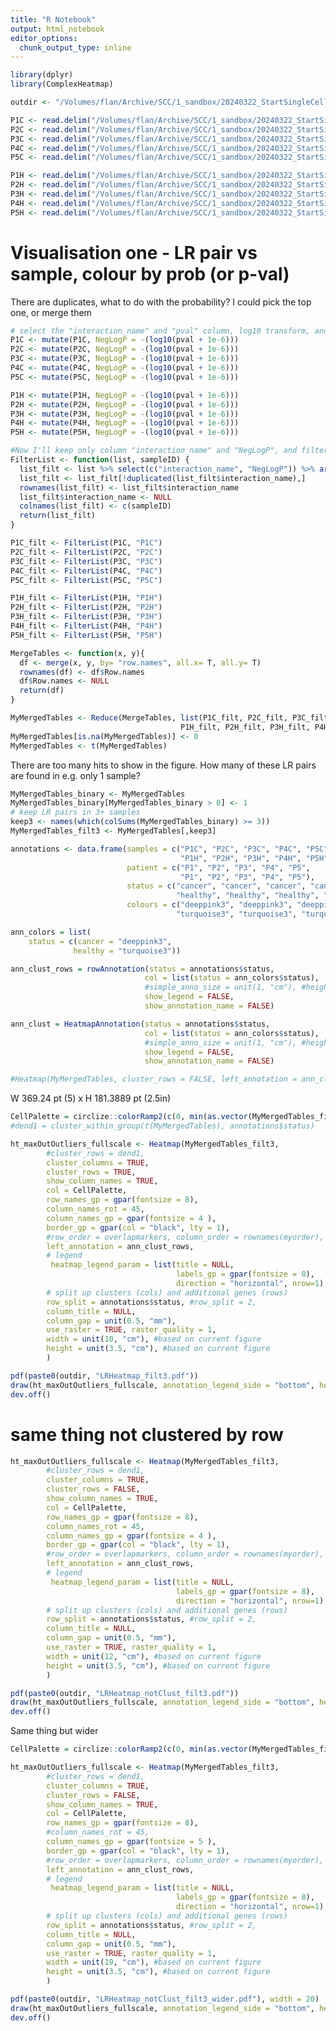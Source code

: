 ```yaml
---
title: "R Notebook"
output: html_notebook
editor_options: 
  chunk_output_type: inline
---
```


```r
library(dplyr)
library(ComplexHeatmap)
```

```r
outdir <- "/Volumes/flan/Archive/SCC/1_sandbox/20240322_StartSingleCellAgain/13_CellChat/Level2/4_PlotHeatmap/outdir/"

P1C <- read.delim("/Volumes/flan/Archive/SCC/1_sandbox/20240322_StartSingleCellAgain/13_CellChat/Level2/3_ExtractSigHits/outdir/P1C_LR_signif.txt")
P2C <- read.delim("/Volumes/flan/Archive/SCC/1_sandbox/20240322_StartSingleCellAgain/13_CellChat/Level2/3_ExtractSigHits/outdir/P2C_LR_signif.txt")
P3C <- read.delim("/Volumes/flan/Archive/SCC/1_sandbox/20240322_StartSingleCellAgain/13_CellChat/Level2/3_ExtractSigHits/outdir/P3C_LR_signif.txt")
P4C <- read.delim("/Volumes/flan/Archive/SCC/1_sandbox/20240322_StartSingleCellAgain/13_CellChat/Level2/3_ExtractSigHits/outdir/P4C_LR_signif.txt")
P5C <- read.delim("/Volumes/flan/Archive/SCC/1_sandbox/20240322_StartSingleCellAgain/13_CellChat/Level2/3_ExtractSigHits/outdir/P5C_LR_signif.txt")

P1H <- read.delim("/Volumes/flan/Archive/SCC/1_sandbox/20240322_StartSingleCellAgain/13_CellChat/Level2/3_ExtractSigHits/outdir/P1H_LR_signif.txt")
P2H <- read.delim("/Volumes/flan/Archive/SCC/1_sandbox/20240322_StartSingleCellAgain/13_CellChat/Level2/3_ExtractSigHits/outdir/P2H_LR_signif.txt")
P3H <- read.delim("/Volumes/flan/Archive/SCC/1_sandbox/20240322_StartSingleCellAgain/13_CellChat/Level2/3_ExtractSigHits/outdir/P3H_LR_signif.txt")
P4H <- read.delim("/Volumes/flan/Archive/SCC/1_sandbox/20240322_StartSingleCellAgain/13_CellChat/Level2/3_ExtractSigHits/outdir/P4H_LR_signif.txt")
P5H <- read.delim("/Volumes/flan/Archive/SCC/1_sandbox/20240322_StartSingleCellAgain/13_CellChat/Level2/3_ExtractSigHits/outdir/P5H_LR_signif.txt")
```

# Visualisation one - LR pair vs sample, colour by prob (or p-val)

There are duplicates, what to do with the probability? I could pick the top one, or merge them

```r
# select the "interaction_name" and "pval" column, log10 transform, and select the one with the highest log10 probability
P1C <- mutate(P1C, NegLogP = -(log10(pval + 1e-6)))
P2C <- mutate(P2C, NegLogP = -(log10(pval + 1e-6)))
P3C <- mutate(P3C, NegLogP = -(log10(pval + 1e-6)))
P4C <- mutate(P4C, NegLogP = -(log10(pval + 1e-6)))
P5C <- mutate(P5C, NegLogP = -(log10(pval + 1e-6)))

P1H <- mutate(P1H, NegLogP = -(log10(pval + 1e-6)))
P2H <- mutate(P2H, NegLogP = -(log10(pval + 1e-6)))
P3H <- mutate(P3H, NegLogP = -(log10(pval + 1e-6)))
P4H <- mutate(P4H, NegLogP = -(log10(pval + 1e-6)))
P5H <- mutate(P5H, NegLogP = -(log10(pval + 1e-6)))
```

```r
#Now I'll keep only column "interaction_name" and "NegLogP", and filter redundancy by largest -log10-pval
FilterList <- function(list, sampleID) {
  list_filt <- list %>% select(c("interaction_name", "NegLogP")) %>% arrange(-(NegLogP))
  list_filt <- list_filt[!duplicated(list_filt$interaction_name),]
  rownames(list_filt) <- list_filt$interaction_name
  list_filt$interaction_name <- NULL
  colnames(list_filt) <- c(sampleID)
  return(list_filt)
}

P1C_filt <- FilterList(P1C, "P1C")
P2C_filt <- FilterList(P2C, "P2C")
P3C_filt <- FilterList(P3C, "P3C")
P4C_filt <- FilterList(P4C, "P4C")
P5C_filt <- FilterList(P5C, "P5C")

P1H_filt <- FilterList(P1H, "P1H")
P2H_filt <- FilterList(P2H, "P2H")
P3H_filt <- FilterList(P3H, "P3H")
P4H_filt <- FilterList(P4H, "P4H")
P5H_filt <- FilterList(P5H, "P5H")
```

```r
MergeTables <- function(x, y){
  df <- merge(x, y, by= "row.names", all.x= T, all.y= T)
  rownames(df) <- df$Row.names
  df$Row.names <- NULL
  return(df)
}

MyMergedTables <- Reduce(MergeTables, list(P1C_filt, P2C_filt, P3C_filt, P4C_filt, P5C_filt,
                                      P1H_filt, P2H_filt, P3H_filt, P4H_filt, P5H_filt))
MyMergedTables[is.na(MyMergedTables)] <- 0
MyMergedTables <- t(MyMergedTables)
```

There are too many hits to show in the figure. How many of these LR pairs are found in e.g. only 1 sample?

```r
MyMergedTables_binary <- MyMergedTables
MyMergedTables_binary[MyMergedTables_binary > 0] <- 1
# keep LR pairs in 3+ samples
keep3 <- names(which(colSums(MyMergedTables_binary) >= 3))
MyMergedTables_filt3 <- MyMergedTables[,keep3]
```


```r
annotations <- data.frame(samples = c("P1C", "P2C", "P3C", "P4C", "P5C",
                                      "P1H", "P2H", "P3H", "P4H", "P5H"),
                          patient = c("P1", "P2", "P3", "P4", "P5",
                                      "P1", "P2", "P3", "P4", "P5"),
                          status = c("cancer", "cancer", "cancer", "cancer", "cancer",
                                     "healthy", "healthy", "healthy", "healthy", "healthy"),
                          colours = c("deeppink3", "deeppink3", "deeppink3", "deeppink3", "deeppink3",
                                     "turquoise3", "turquoise3", "turquoise3", "turquoise3", "turquoise3"))

ann_colors = list(
    status = c(cancer = "deeppink3",
              healthy = "turquoise3"))

ann_clust_rows = rowAnnotation(status = annotations$status,
                              col = list(status = ann_colors$status),
                              #simple_anno_size = unit(1, "cm"), #height of annotation bar
                              show_legend = FALSE,
                              show_annotation_name = FALSE)

ann_clust = HeatmapAnnotation(status = annotations$status,
                              col = list(status = ann_colors$status),
                              #simple_anno_size = unit(1, "cm"), #height of annotation bar
                              show_legend = FALSE,
                              show_annotation_name = FALSE)

#Heatmap(MyMergedTables, cluster_rows = FALSE, left_annotation = ann_clust)
```


W 369.24 pt (5) x H 181.3889 pt (2.5in)
```r
CellPalette = circlize::colorRamp2(c(0, min(as.vector(MyMergedTables_filt3)[as.vector(MyMergedTables_filt3) > 0]), 6), c("white", "grey75", "grey50"))
#dend1 = cluster_within_group(t(MyMergedTables), annotations$status)

ht_maxOutOutliers_fullscale <- Heatmap(MyMergedTables_filt3,
        #cluster_rows = dend1,
        cluster_columns = TRUE,
        cluster_rows = TRUE,
        show_column_names = TRUE,
        col = CellPalette,
        row_names_gp = gpar(fontsize = 8),
        column_names_rot = 45,
        column_names_gp = gpar(fontsize = 4 ),
        border_gp = gpar(col = "black", lty = 1),
        #row_order = overlapmarkers, column_order = rownames(myorder),
        left_annotation = ann_clust_rows,
        # legend
         heatmap_legend_param = list(title = NULL,
                                     labels_gp = gpar(fontsize = 8),
                                     direction = "horizontal", nrow=1),
        # split up clusters (cols) and additional genes (rows)
        row_split = annotations$status, #row_split = 2,
        column_title = NULL,
        column_gap = unit(0.5, "mm"),
        use_raster = TRUE, raster_quality = 1,
        width = unit(10, "cm"), #based on current figure
        height = unit(3.5, "cm"), #based on current figure
        )

pdf(paste0(outdir, "LRHeatmap_filt3.pdf"))
draw(ht_maxOutOutliers_fullscale, annotation_legend_side = "bottom", heatmap_legend_side = "bottom")
dev.off()
```

# same thing not clustered by row

```r
ht_maxOutOutliers_fullscale <- Heatmap(MyMergedTables_filt3,
        #cluster_rows = dend1,
        cluster_columns = TRUE,
        cluster_rows = FALSE,
        show_column_names = TRUE,
        col = CellPalette,
        row_names_gp = gpar(fontsize = 8),
        column_names_rot = 45,
        column_names_gp = gpar(fontsize = 4 ),
        border_gp = gpar(col = "black", lty = 1),
        #row_order = overlapmarkers, column_order = rownames(myorder),
        left_annotation = ann_clust_rows,
        # legend
         heatmap_legend_param = list(title = NULL,
                                     labels_gp = gpar(fontsize = 8),
                                     direction = "horizontal", nrow=1),
        # split up clusters (cols) and additional genes (rows)
        row_split = annotations$status, #row_split = 2,
        column_title = NULL,
        column_gap = unit(0.5, "mm"),
        use_raster = TRUE, raster_quality = 1,
        width = unit(12, "cm"), #based on current figure
        height = unit(3.5, "cm"), #based on current figure
        )

pdf(paste0(outdir, "LRHeatmap_notClust_filt3.pdf"))
draw(ht_maxOutOutliers_fullscale, annotation_legend_side = "bottom", heatmap_legend_side = "bottom")
dev.off()
```

Same thing but wider

```r
CellPalette = circlize::colorRamp2(c(0, min(as.vector(MyMergedTables_filt3)[as.vector(MyMergedTables_filt3) > 0]), 6), c("white", "grey75", "grey50"))

ht_maxOutOutliers_fullscale <- Heatmap(MyMergedTables_filt3,
        #cluster_rows = dend1,
        cluster_columns = TRUE,
        cluster_rows = FALSE,
        show_column_names = TRUE,
        col = CellPalette,
        row_names_gp = gpar(fontsize = 8),
        #column_names_rot = 45,
        column_names_gp = gpar(fontsize = 5 ),
        border_gp = gpar(col = "black", lty = 1),
        #row_order = overlapmarkers, column_order = rownames(myorder),
        left_annotation = ann_clust_rows,
        # legend
         heatmap_legend_param = list(title = NULL,
                                     labels_gp = gpar(fontsize = 8),
                                     direction = "horizontal", nrow=1),
        # split up clusters (cols) and additional genes (rows)
        row_split = annotations$status, #row_split = 2,
        column_title = NULL,
        column_gap = unit(0.5, "mm"),
        use_raster = TRUE, raster_quality = 1,
        width = unit(19, "cm"), #based on current figure
        height = unit(3.5, "cm"), #based on current figure
        )

pdf(paste0(outdir, "LRHeatmap_notClust_filt3_wider.pdf"), width = 20)
draw(ht_maxOutOutliers_fullscale, annotation_legend_side = "bottom", heatmap_legend_side = "bottom")
dev.off()
```